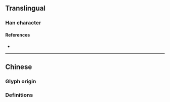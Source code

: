 {{also|務}}
{{character info}}
==Translingual==

===Han character===
{{Han char|rn=19|rad=力|as=03|sn=5|four=|canj=HEKS|ids=⿱夂力}}

====References====
* {{Han ref|kx=0146.161|hdz=10366.040|uh=52A1|ud=21153}}

----

==Chinese==

===Glyph origin===
{{Han simp|務|f=矛|t=&nbsp;}}

===Definitions===
{{zh-see|務}}